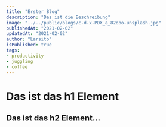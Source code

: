 ---
title: "Erster Blog"
description: "Das ist die Beschreibung"
image: "../../public/blogs/c-d-x-PDX_a_82obo-unsplash.jpg"
publishedAt: "2021-02-02"
updatedAt: "2021-02-02"
author: "Larsito"
isPublished: true
tags:
- productivity
- juggling
- coffee
---

# Das ist das h1 Element

## Das ist das h2 Element...